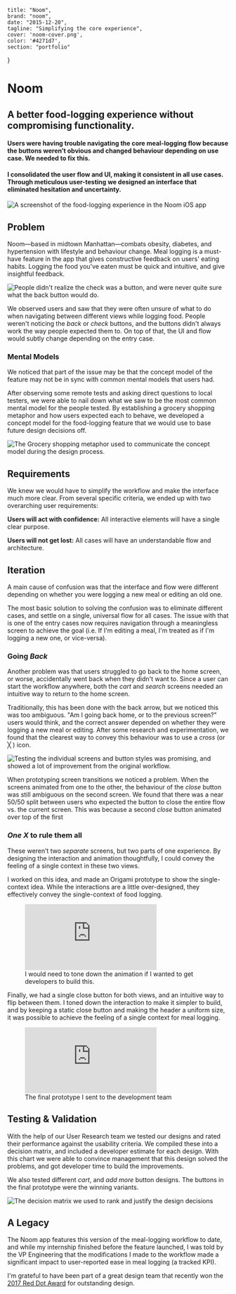 
	title: "Noom",
	brand: "noom",
	date: "2015-12-20",
	tagline: "Simplifying the core experience",
	cover: 'noom-cover.png',
	color: '#4271d7',
	section: "portfolio"
}

# Noom

<div class="tldr" markdown="1">

## A better food-logging experience without compromising functionality.

#### Users were having trouble navigating the core meal-logging flow because the buttons weren’t obvious and changed behaviour depending on use case. We needed to fix this.

#### I consolidated the user flow and UI, making it consistent in all use cases. Through meticulous user-testing we designed an interface that eliminated hesitation and uncertainty.

<div class="cover-image vertical">

![A screenshot of the food-logging experience in the Noom iOS app](../../images/portfolio/cover/noom-cover.png)
</div>

</div>

## Problem

Noom—based in midtown Manhattan—combats obesity, diabetes, and hypertension with lifestyle and behaviour change. Meal logging is a must-have feature in the app that gives constructive feedback on users' eating habits. Logging the food you’ve eaten must be quick and intuitive, and give insightful feedback.

<div class="vertical">

![People didn't realize the check was a button, and were never quite sure what the back button would do.](../../images/portfolio/noom/noom_logging-existing.png)
</div>

We observed users and saw that they were often unsure of what to do when navigating between different views while logging food. People weren't noticing the _back_ or _check_ buttons, and the buttons didn't always work the way people expected them to. On top of that, the UI and flow would subtly change depending on the entry case.

### Mental Models

We noticed that part of the issue may be that the concept model of the feature may not be in sync with common mental models that users had.

After observing some remote tests and asking direct questions to local testers, we were able to nail down what we saw to be the most common mental model for the people tested. By establishing a grocery shopping metaphor and how users expected each to behave, we developed a concept model for the food-logging feature that we would use to base future design decisions off.

![The Grocery shopping metaphor used to communicate the concept model during the design process.](../../images/portfolio/noom/noom-concept-model.png)

## Requirements

We knew we would have to simplify the workflow and make the interface much more clear. From several specific criteria, we ended up with two overarching user requirements:

**Users will act with confidence:** All interactive elements will have a single clear purpose.

**Users will not get lost:** All cases will have an understandable  flow and architecture.

## Iteration

A main cause of confusion was that the interface and flow were different depending on whether you were logging a new meal or editing an old one. 

The most basic solution to solving the confusion was to eliminate different cases, and settle on a single, universal flow for all cases. The issue with that is one of the entry cases now requires navigation through a meaningless screen to achieve the goal (i.e. If I'm editing a meal, I'm treated as if I'm logging a new one, or vice-versa).

### Going *Back*

Another problem was that users struggled to go back to the home screen, or worse, accidentally went back when they didn't want to. Since a user can start the workflow anywhere, both the _cart_ and _search_ screens needed an intuitive way to return to the home screen.

Traditionally, this has been done with the back arrow, but we noticed this was too ambiguous. "Am I going back home, or to the previous screen?" users would think, and the correct answer depended on whether they were logging a new meal or editing. After some research and experimentation, we found that the clearest way to convey this behaviour was to use a _cross_ (or ╳ ) icon.

![Testing the individual screens and button styles was promising, and showed a lot of improvement from the original workflow.](../../images/portfolio/noom/noom_logging-vc.png)

When prototyping screen transitions we noticed a problem. 
When the screens animated from one to the other, the behaviour of the _close_ button was still ambiguous on the second screen. We found that there was a near 50/50 split between users who expected the button to close the entire flow vs. the current screen. This was because a second _close_ button animated over top of the first

### *One X* to rule them all

These weren’t two _separate_ screens, but two parts of one experience. By designing the interaction and animation thoughtfully, I could convey the feeling of a single context in these two views.

I worked on this idea, and made an Origami prototype to show the single-context idea. While the interactions are a little over-designed, they effectively convey the single-context of food logging. 

<figure class='folio_image' id='origami-prototype'>
	<iframe src="https://player.vimeo.com/video/157767592/?title=0&amp;byline=0&amp;loop=1" frameborder="0" webkitallowfullscreen mozallowfullscreen allowfullscreen></iframe>
<figcaption>I would need to tone down the animation if I wanted to get developers to build this.</figcaption>
</figure>

Finally, we had a single close button for both views, and an intuitive way to flip between them. I toned down the interaction to make it simpler to build, and by keeping a static close button and making the header a uniform size, it was possible to achieve the feeling of a single context for meal logging.

<figure class='folio_image' id='final-prototype'>
	<iframe src="https://player.vimeo.com/video/157767466/?title=0&amp;byline=0&amp;loop=1" frameborder="0" webkitallowfullscreen mozallowfullscreen allowfullscreen></iframe>
<figcaption>The final prototype I sent to the development team</figcaption>
</figure>


## Testing & Validation

With the help of our User Research team we tested our designs and rated their performance against the usability criteria. We compiled these into a decision matrix, and included a developer estimate for each design. With this chart we were able to convince management that this design solved the problems, and got developer time to build the improvements.

We also tested different _cart_, and _add more_ button designs. The buttons in the final prototype were the winning variants. 

![The decision matrix we used to rank and justify the design decisions](../../images/portfolio/noom/noom_logging-matrix.png)

## A Legacy
The Noom app features this version of the meal-logging workflow to date, and while my internship finished before the feature launched, I was told by the VP Engineering that the modifications I made to the workflow made a significant impact to user-reported ease in meal logging (a tracked KPI). 

I'm grateful to have been part of a great design team that recently won the [2017 Red Dot Award](https://www.newswire.com/news/noom-coach-is-awarded-the-2017-red-dot-award-for-outstanding-design-19935974) for outstanding design.

